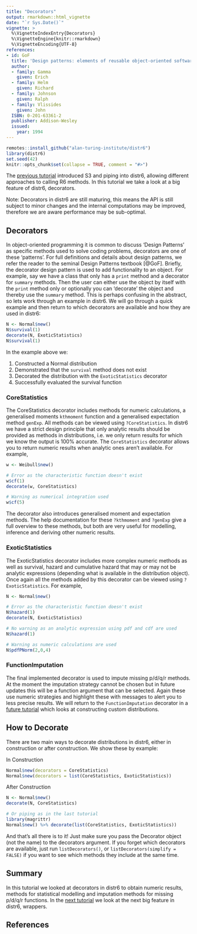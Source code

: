 ```yaml
---
title: "Decorators"
output: rmarkdown::html_vignette
date: "`r Sys.Date()`"
vignette: >
  %\VignetteIndexEntry{Decorators}
  %\VignetteEngine{knitr::rmarkdown}
  %\VignetteEncoding{UTF-8}
references:
- id: GoF
  title: 'Design patterns: elements of reusable object-oriented software'
  author:
  - family: Gamma
    given: Erich
  - family: Helm
    given: Richard
  - family: Johnson
    given: Ralph
  - family: Vlissides
    given: John
  ISBN: 0-201-63361-2
  publisher: Addison-Wesley
  issued:
    year: 1994
---
```



```r
remotes::install_github("alan-turing-institute/distr6")
library(distr6)
set.seed(42)
knitr::opts_chunk$set(collapse = TRUE, comment = "#>")
```

The [previous tutorial](https://alan-turing-institute.github.io/distr6/articles/webs/s3_piping.html) introduced S3 and piping into distr6, allowing different approaches to calling R6 methods. In this tutorial we take a look at a big feature of distr6, decorators.

Note: Decorators in distr6 are still maturing, this means the API is still subject to minor changes and the internal computations may be improved, therefore we are aware performance may be sub-optimal.

## Decorators

In object-oriented programming it is common to discuss 'Design Patterns' as specific methods used to solve coding problems, decorators are one of these 'patterns'. For full definitions and details about design patterns, we refer the reader to the seminal Design Patterns textbook [@GoF]. Briefly, the decorator design pattern is used to add functionality to an object. For example, say we have a class that only has a `print` method and a decorator for `summary` methods. Then the user can either use the object by itself with the `print` method only or optionally you can 'decorate' the object and thereby use the `summary` method. This is perhaps confusing in the abstract, so lets work through an example in distr6. We will go through a quick example and then return to which decorators are available and how they are used in distr6:


```r
N <- Normal$new()
N$survival(1)
decorate(N, ExoticStatistics)
N$survival(1)
```

In the example above we:

1. Constructed a Normal distribution
2. Demonstrated that the `survival` method does not exist
3. Decorated the distribution with the `ExoticStatistics` decorator
4. Successfully evaluated the survival function

### CoreStatistics

The CoreStatistics decorator includes methods for numeric calculations, a generalised moments `kthmoment` function and a generalised expectation method `genExp`. All methods can be viewed using `?CoreStatistics`. In distr6 we have a strict design principle that only analytic results should be provided as methods in distributions, i.e. we only return results for which we know the output is 100% accurate. The `CoreStatistics` decorator allows you to return numeric results when analytic ones aren't available. For example, 

```r
w <- Weibull$new()

# Error as the characteristic function doesn't exist
w$cf(1)
decorate(w, CoreStatistics)

# Warning as numerical integration used
w$cf(5)
```

The decorator also introduces generalised moment and expectation methods. The help documentation for these `?kthmoment` and `?genExp` give a full overview to these methods, but both are very useful for modelling, inference and deriving other numeric results.

### ExoticStatistics

The ExoticStatistics decorator includes more complex numeric methods as well as survival, hazard and cumulative hazard that may or may not be analytic expressions (depending what is available in the distribution object). Once again all the methods added by this decorator can be viewed using `?ExoticStatistics`. For example, 

```r
N <- Normal$new()

# Error as the characteristic function doesn't exist
N$hazard(1)
decorate(N, ExoticStatistics)

# No warning as an analytic expression using pdf and cdf are used
N$hazard(1)

# Warning as numeric calculations are used
N$pdfPNorm(2,0,4)
```

### FunctionImputation

The final implemented decorator is used to impute missing p/d/q/r methods. At the moment the imputation strategy cannot be chosen but in future updates this will be a function argument that can be selected. Again these use numeric strategies and highlight these with messages to alert you to less precise results. We will return to the `FunctionImputation` decorator in a [future tutorial](https://alan-turing-institute.github.io/distr6/articles/webs/custom_distributions.html) which looks at constructing custom distributions.

## How to Decorate

There are two main ways to decorate distributions in distr6, either in construction or after construction. We show these by example:

In Construction
```r
Normal$new(decorators = CoreStatistics)
Normal$new(decorators = list(CoreStatistics, ExoticStatistics))
```

After Construction
```r
N <- Normal$new()
decorate(N, CoreStatistics)

# Or piping as in the last tutorial
library(magrittr)
Normal$new() %>% decorate(list(CoreStatistics, ExoticStatistics))
```

And that's all there is to it! Just make sure you pass the Decorator object (not the name) to the decorators argument. If you forget which decorators are available, just run `listDecorators()`, or `listDecorators(simplify = FALSE)` if you want to see which methods they include at the same time.

## Summary

In this tutorial we looked at decorators in distr6 to obtain numeric results, methods for statistical modelling and imputation methods for missing p/d/q/r functions. In the [next tutorial](https://alan-turing-institute.github.io/distr6/articles/webs/wrappers.html) we look at the next big feature in distr6, wrappers.

## References
